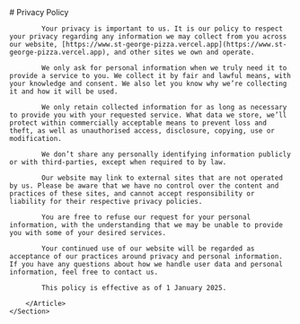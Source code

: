
<Layout title="Privacy Policy" description="Our privacy policy.">
    <Section>
        <Article contain>
            # Privacy Policy

            Your privacy is important to us. It is our policy to respect your privacy regarding any information we may collect from you across our website, [https://www.st-george-pizza.vercel.app](https://www.st-george-pizza.vercel.app), and other sites we own and operate.

            We only ask for personal information when we truly need it to provide a service to you. We collect it by fair and lawful means, with your knowledge and consent. We also let you know why we’re collecting it and how it will be used.

            We only retain collected information for as long as necessary to provide you with your requested service. What data we store, we’ll protect within commercially acceptable means to prevent loss and theft, as well as unauthorised access, disclosure, copying, use or modification.

            We don’t share any personally identifying information publicly or with third-parties, except when required to by law.

            Our website may link to external sites that are not operated by us. Please be aware that we have no control over the content and practices of these sites, and cannot accept responsibility or liability for their respective privacy policies.

            You are free to refuse our request for your personal information, with the understanding that we may be unable to provide you with some of your desired services.

            Your continued use of our website will be regarded as acceptance of our practices around privacy and personal information. If you have any questions about how we handle user data and personal information, feel free to contact us.

            This policy is effective as of 1 January 2025.

        </Article>
    </Section>

</Layout>
